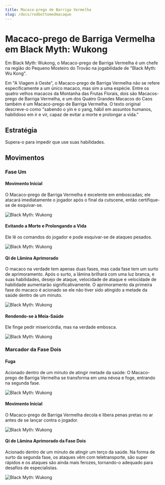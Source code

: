 ```yaml
---
title: Macaco-prego de Barriga Vermelha
slug: /docs/redbottomedmacaque
---
```


# Macaco-prego de Barriga Vermelha em Black Myth: Wukong

Em Black Myth: Wukong, o Macaco-prego de Barriga Vermelha é um chefe na região do Pequeno Mosteiro do Trovão na jogabilidade de "Black Myth: Wu Kong".

Em "A Viagem à Oeste", o Macaco-prego de Barriga Vermelha não se refere especificamente a um único macaco, mas sim a uma espécie. Entre os quatro velhos macacos da Montanha das Frutas Florais, dois são Macacos-prego de Barriga Vermelha, e um dos Quatro Grandes Macacos do Caos também é um Macaco-prego de Barriga Vermelha. O texto original descreve-o como "sabendo o yin e o yang, hábil em assuntos humanos, habilidoso em ir e vir, capaz de evitar a morte e prolongar a vida."

## Estratégia

Supera-o para impedir que use suas habilidades.

## Movimentos

### Fase Um

#### Movimento Inicial

O Macaco-prego de Barriga Vermelha é excelente em emboscadas; ele atacará imediatamente o jogador após o final da cutscene, então certifique-se de esquivar-se.

<img src="/img/bosses/yjdqss.gif" alt="Black Myth: Wukong"/>

#### Evitando a Morte e Prolongando a Vida

Ele lê os comandos do jogador e pode esquivar-se de ataques pesados.

<img src="/img/bosses/yjdbsys.gif" alt="Black Myth: Wukong"/>

#### Qi de Lâmina Aprimorado

O macaco na verdade tem apenas duas fases, mas cada fase tem um surto de aprimoramento. Após o surto, a lâmina brilhará com uma luz branca, e suas habilidades, desejo de ataque, velocidade de ataque e velocidade de habilidade aumentarão significativamente. O aprimoramento da primeira fase do macaco é acionado se ele não tiver sido atingido a metade da saúde dentro de um minuto.

<img src="/img/bosses/yjdqhdq.gif" alt="Black Myth: Wukong"/>

#### Rendendo-se à Meia-Saúde

Ele finge pedir misericórdia, mas na verdade embosca.

<img src="/img/bosses/gdqr.gif" alt="Black Myth: Wukong"/>

### Marcador da Fase Dois

#### Fuga

Acionado dentro de um minuto de atingir metade da saúde: O Macaco-prego de Barriga Vermelha se transforma em uma névoa e foge, entrando na segunda fase.

<img src="/img/bosses/ejdtp.gif" alt="Black Myth: Wukong"/>

#### Movimento Inicial

O Macaco-prego de Barriga Vermelha decola e libera penas pretas no ar antes de se lançar contra o jogador.

<img src="/img/bosses/ejdqsf.gif" alt="Black Myth: Wukong"/>

#### Qi de Lâmina Aprimorado da Fase Dois

Acionado dentro de um minuto de atingir um terço da saúde. Na forma de surto da segunda fase, os ataques vêm com teletransporte, são super rápidos e os ataques são ainda mais ferozes, tornando-o adequado para desafios de especialistas.

<img src="/img/bosses/ejdqhdq.gif" alt="Black Myth: Wukong"/>